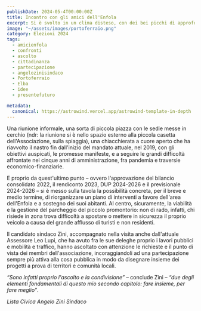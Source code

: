 ```yaml
---
publishDate: 2024-05-4T00:00:00Z
title: Incontro con gli amici dell'Enfola
excerpt: Si è svolto in un clima disteso, con dei bei picchi di approfondimento e riflessione l'incontro del candidato sindaco Angelo Zini, in corsa per il secondo mandato alle elezioni amministrative del 8 e 9 giugno, con l'Associazione Amici dell'Enfola
image: "~/assets/images/portoferraio.png"
category: Elezioni 2024
tags:
  - amicienfola
  - confronti
  - ascolto
  - cittadinanza
  - partecipazione
  - angelozinisindaco
  - Portoferraio
  - Elba
  - idee
  - presentefuturo

metadata:
  canonical: https://astrowind.vercel.app/astrowind-template-in-depth
---
```



Una riunione informale, una sorta di piccola piazza con le sedie messe in cerchio (ndr: la riunione si è nello spazio esterno alla piccola casetta dell'Associazione, sulla spiaggia), una chiacchierata a cuore aperto che ha riavvolto il nastro fin dall'inizio del mandato attuale, nel 2019, con gli obiettivi auspicati, le promesse manifeste, e a seguire le grandi difficoltà affrontate nei cinque anni di amministrazione, fra pandemia e traversie economico-finanziarie.

E proprio da quest'ultimo punto – ovvero l'approvazione del bilancio consolidato 2022, il rendiconto 2023, DUP 2024-2026 e il previsionale 2024-2026 – si è messo sulla tavola la possibilità concreta, per il breve e medio termine, di riorganizzare un piano di interventi a favore dell'area dell'Enfola e a sostegno dei suoi abitanti. Al centro, sicuramente, la viabilità e la gestione del parcheggio del piccolo promontorio: non di rado, infatti, chi risiede in zona trova difficoltà a spostare o mettere in sicurezza il proprio veicolo a causa del grande afflusso di turisti e non residenti.

Il candidato sindaco Zini, accompagnato nella visita anche dall'attuale Assessore Leo Lupi, che ha avuto fra le sue deleghe proprio i lavori pubblici e mobilità e traffico, hanno ascoltato con attenzione le richieste e il punto di vista dei membri dell'associazione, incoraggiandoli ad una partecipazione sempre più attiva alla cosa pubblica in modo da disegnare insieme dei progetti a prova di territori e comunità locali.

*“Sono infatti proprio l'ascolto e la condivisione”* – conclude Zini – *“due degli elementi fondamentali di questo mio secondo capitolo: fare insieme, per fare meglio”*.

_Lista Civica Angelo Zini Sindaco_